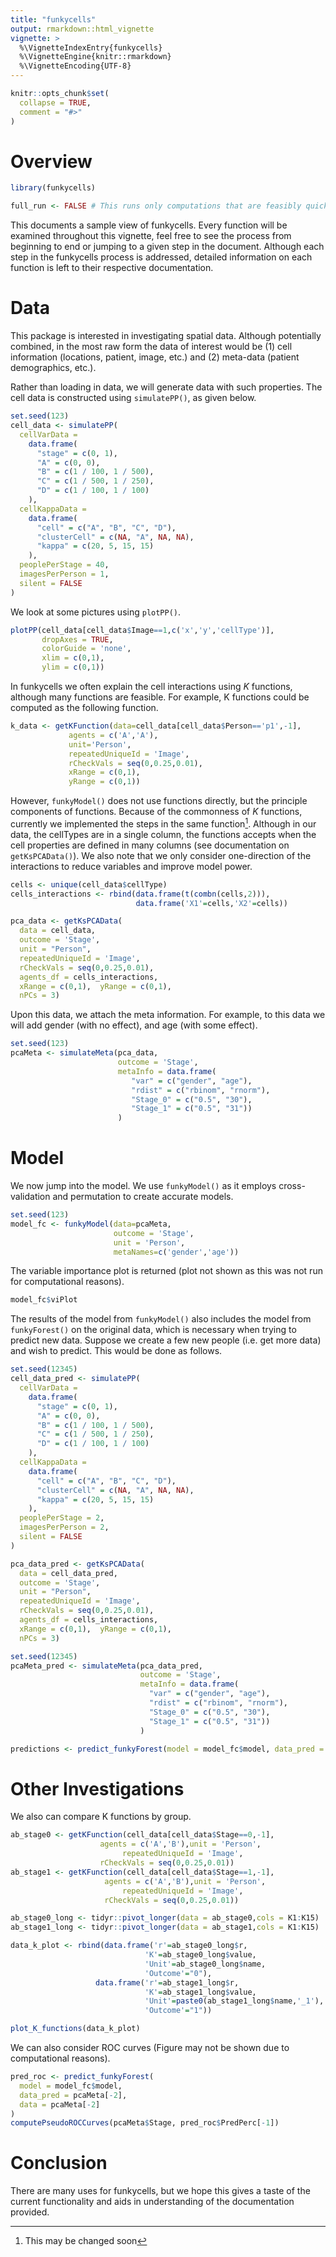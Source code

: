 ```yaml
---
title: "funkycells"
output: rmarkdown::html_vignette
vignette: >
  %\VignetteIndexEntry{funkycells}
  %\VignetteEngine{knitr::rmarkdown}
  %\VignetteEncoding{UTF-8}
---
```


```r
knitr::opts_chunk$set(
  collapse = TRUE,
  comment = "#>"
)
```

# Overview

```r
library(funkycells)
```

```r
full_run <- FALSE # This runs only computations that are feasibly quick
```

This documents a sample view of funkycells. Every function will be examined throughout this vignette, feel free to see the process from beginning to end or jumping to a given step in the document. Although each step in the funkycells process is addressed, detailed information on each function is left to their respective documentation.

# Data

This package is interested in investigating spatial data. Although potentially combined, in the most raw form the data of interest would be (1) cell information (locations, patient, image, etc.) and (2) meta-data (patient demographics, etc.).

Rather than loading in data, we will generate data with such properties. The cell data is constructed using `simulatePP()`, as given below. 
```r
set.seed(123)
cell_data <- simulatePP(
  cellVarData =
    data.frame(
      "stage" = c(0, 1),
      "A" = c(0, 0),
      "B" = c(1 / 100, 1 / 500),
      "C" = c(1 / 500, 1 / 250),
      "D" = c(1 / 100, 1 / 100)
    ),
  cellKappaData = 
    data.frame(
      "cell" = c("A", "B", "C", "D"),
      "clusterCell" = c(NA, "A", NA, NA),
      "kappa" = c(20, 5, 15, 15)
    ),
  peoplePerStage = 40,
  imagesPerPerson = 1,
  silent = FALSE
)
```

We look at some pictures using `plotPP()`.
```r
plotPP(cell_data[cell_data$Image==1,c('x','y','cellType')],
       dropAxes = TRUE,
       colorGuide = 'none',
       xlim = c(0,1),
       ylim = c(0,1))
```

In funkycells we often explain the cell interactions using $K$ functions, although many functions are feasible. For example, K functions could be computed as the following function.
```r
k_data <- getKFunction(data=cell_data[cell_data$Person=='p1',-1],
             agents = c('A','A'),
             unit='Person',
             repeatedUniqueId = 'Image',
             rCheckVals = seq(0,0.25,0.01),
             xRange = c(0,1),
             yRange = c(0,1))
```

However, `funkyModel()` does not use functions directly, but the principle components of functions. Because of the commonness of $K$ functions, currently we implemented the steps in the same function^[This may be changed soon]. Although in our data, the cellTypes are in a single column, the functions accepts when the cell properties are defined in many columns (see documentation on `getKsPCAData()`). We also note that we only consider one-direction of the interactions to reduce variables and improve model power.
```r
cells <- unique(cell_data$cellType)
cells_interactions <- rbind(data.frame(t(combn(cells,2))),
                            data.frame('X1'=cells,'X2'=cells))

pca_data <- getKsPCAData(
  data = cell_data, 
  outcome = 'Stage',
  unit = "Person",
  repeatedUniqueId = 'Image',
  rCheckVals = seq(0,0.25,0.01),
  agents_df = cells_interactions,
  xRange = c(0,1),  yRange = c(0,1),
  nPCs = 3)
```

Upon this data, we attach the meta information. For example, to this data we will add gender (with no effect), and age (with some effect).
```r
set.seed(123)
pcaMeta <- simulateMeta(pca_data,
                        outcome = 'Stage',
                        metaInfo = data.frame(
                           "var" = c("gender", "age"),
                           "rdist" = c("rbinom", "rnorm"),
                           "Stage_0" = c("0.5", "30"),
                           "Stage_1" = c("0.5", "31"))
                        )
```

# Model

We now jump into the model. We use `funkyModel()` as it employs cross-validation and permutation to create accurate models.
```r
set.seed(123)
model_fc <- funkyModel(data=pcaMeta,
                       outcome = 'Stage',
                       unit = 'Person',
                       metaNames=c('gender','age'))
```

The variable importance plot is returned (plot not shown as this was not run for computational reasons).
```r
model_fc$viPlot
```

The results of the model from `funkyModel()` also includes the model from `funkyForest()` on the original data, which is necessary when trying to predict new data. Suppose we create a few new people (i.e. get more data) and wish to predict. This would be done as follows.
```r
set.seed(12345)
cell_data_pred <- simulatePP(
  cellVarData =
    data.frame(
      "stage" = c(0, 1),
      "A" = c(0, 0),
      "B" = c(1 / 100, 1 / 500),
      "C" = c(1 / 500, 1 / 250),
      "D" = c(1 / 100, 1 / 100)
    ),
  cellKappaData = 
    data.frame(
      "cell" = c("A", "B", "C", "D"),
      "clusterCell" = c(NA, "A", NA, NA),
      "kappa" = c(20, 5, 15, 15)
    ),
  peoplePerStage = 2,
  imagesPerPerson = 2,
  silent = FALSE
)

pca_data_pred <- getKsPCAData(
  data = cell_data_pred, 
  outcome = 'Stage',
  unit = "Person",
  repeatedUniqueId = 'Image',
  rCheckVals = seq(0,0.25,0.01),
  agents_df = cells_interactions,
  xRange = c(0,1),  yRange = c(0,1),
  nPCs = 3)

set.seed(12345)
pcaMeta_pred <- simulateMeta(pca_data_pred,
                             outcome = 'Stage',
                             metaInfo = data.frame(
                               "var" = c("gender", "age"),
                               "rdist" = c("rbinom", "rnorm"),
                               "Stage_0" = c("0.5", "30"),
                               "Stage_1" = c("0.5", "31"))
                             )

predictions <- predict_funkyForest(model = model_fc$model, data_pred = pcaMeta_pred[-1])
```

# Other Investigations

We also can compare K functions by group.
```r

ab_stage0 <- getKFunction(cell_data[cell_data$Stage==0,-1],
                    agents = c('A','B'),unit = 'Person',
                         repeatedUniqueId = 'Image',
                    rCheckVals = seq(0,0.25,0.01))
ab_stage1 <- getKFunction(cell_data[cell_data$Stage==1,-1],
                     agents = c('A','B'),unit = 'Person',
                         repeatedUniqueId = 'Image',
                     rCheckVals = seq(0,0.25,0.01))

ab_stage0_long <- tidyr::pivot_longer(data = ab_stage0,cols = K1:K15)
ab_stage1_long <- tidyr::pivot_longer(data = ab_stage1,cols = K1:K15)

data_k_plot <- rbind(data.frame('r'=ab_stage0_long$r,
                              'K'=ab_stage0_long$value,
                              'Unit'=ab_stage0_long$name,
                              'Outcome'="0"),
                   data.frame('r'=ab_stage1_long$r,
                              'K'=ab_stage1_long$value,
                              'Unit'=paste0(ab_stage1_long$name,'_1'),
                              'Outcome'="1"))

plot_K_functions(data_k_plot)
```

We can also consider ROC curves (Figure may not be shown due to computational reasons).
```r
pred_roc <- predict_funkyForest(
  model = model_fc$model,
  data_pred = pcaMeta[-2],
  data = pcaMeta[-2]
)
computePseudoROCCurves(pcaMeta$Stage, pred_roc$PredPerc[-1])
```

# Conclusion

There are many uses for funkycells, but we hope this gives a taste of the current functionality and aids in understanding of the documentation provided.


